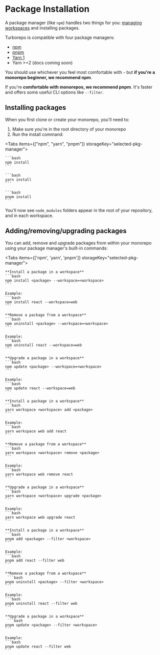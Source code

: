
# Package Installation

A package manager (like `npm`) handles two things for you: [managing workspaces](/repo/docs/handbook/workspaces) and installing packages.

Turborepo is compatible with four package managers:

- [npm](https://docs.npmjs.com/cli/v8/using-npm/workspaces/#description)
- [pnpm](https://pnpm.io/workspaces)
- [Yarn 1](https://classic.yarnpkg.com/lang/en/docs/workspaces/)
- Yarn >=2 (docs coming soon)

You should use whichever you feel most comfortable with - but **if you're a monorepo beginner, we recommend npm**.

If you're **comfortable with monorepos, we recommend pnpm**. It's faster and offers some useful CLI options like `--filter`.

## Installing packages

When you first clone or create your monorepo, you'll need to:

1. Make sure you're in the root directory of your monorepo
2. Run the install command:

<Tabs items={["npm", "yarn", "pnpm"]} storageKey="selected-pkg-manager">
  <Tab>

    ```bash
    npm install
    ```

  </Tab>
  <Tab>

    ```bash
    yarn install
    ```

  </Tab>
  <Tab>

    ```bash
    pnpm install
    ```

  </Tab>
</Tabs>

You'll now see `node_modules` folders appear in the root of your repository, and in each workspace.

## Adding/removing/upgrading packages

You can add, remove and upgrade packages from within your monorepo using your package manager's built-in commands:

<Tabs items={['npm', 'yarn', 'pnpm']} storageKey="selected-pkg-manager">
  <Tab>

    **Install a package in a workspace**
    ```bash
    npm install <package> --workspace=<workspace>
    ```

    Example:
    ```bash
    npm install react --workspace=web
    ```

    **Remove a package from a workspace**
    ```bash
    npm uninstall <package> --workspace=<workspace>
    ```

    Example:
    ```bash
    npm uninstall react --workspace=web
    ```

    **Upgrade a package in a workspace**
    ```bash
    npm update <package> --workspace=<workspace>
    ```

    Example:
    ```bash
    npm update react --workspace=web
    ```

  </Tab>
  <Tab>

    **Install a package in a workspace**
    ```bash
    yarn workspace <workspace> add <package>
    ```

    Example:
    ```bash
    yarn workspace web add react
    ```

    **Remove a package from a workspace**
    ```bash
    yarn workspace <workspace> remove <package>
    ```

    Example:
    ```bash
    yarn workspace web remove react
    ```

    **Upgrade a package in a workspace**
    ```bash
    yarn workspace <workspace> upgrade <package>
    ```

    Example:
    ```bash
    yarn workspace web upgrade react
    ```

  </Tab>
  <Tab>

    **Install a package in a workspace**
    ```bash
    pnpm add <package> --filter <workspace>
    ```

    Example:
    ```bash
    pnpm add react --filter web
    ```

    **Remove a package from a workspace**
     ```bash
    pnpm uninstall <package> --filter <workspace>
    ```

    Example:
    ```bash
    pnpm uninstall react --filter web
    ```

    **Upgrade a package in a workspace**
     ```bash
    pnpm update <package> --filter <workspace>
    ```

    Example:
    ```bash
    pnpm update react --filter web
    ```

  </Tab>
</Tabs>
